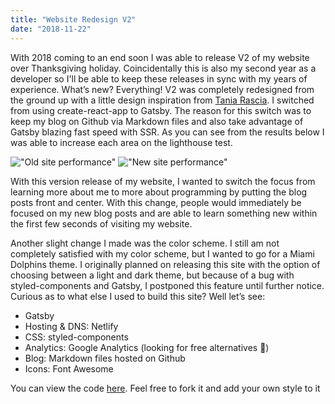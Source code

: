 ```yaml
---
title: "Website Redesign V2"
date: "2018-11-22"
---
```


With 2018 coming to an end soon I was able to release V2 of my website over Thanksgiving holiday. Coincidentally this is also my second year as a developer so I'll be able to keep these releases in sync with my years of experience. What’s new? Everything! V2 was completely redesigned from the ground up with a little design inspiration from [Tania Rascia](https://www.taniarascia.com/"). I switched from using create-react-app to Gatsby. The reason for this switch was to keep my blog on Github via Markdown files and also take advantage of Gatsby blazing fast speed with SSR. As you can see from the results below I was able to increase each area on the lighthouse test.

!["Old site performance"](https://res.cloudinary.com/smithmanny/image/upload/c_scale,f_auto,h_500,q_auto:best/v1542907305/old-site-performance_uws4hm.png)
!["New site performance"](https://res.cloudinary.com/smithmanny/image/upload/c_scale,f_auto,h_500,q_auto:best/v1542907305/new-site-performance_d2ixpo.png)

With this version release of my website, I wanted to switch the focus from learning more about me to more about programming by putting the blog posts front and center. With this change, people would immediately be focused on my new blog posts and are able to learn something new within the first few seconds of visiting my website. 

Another slight change I made was the color scheme. I still am not completely satisfied with my color scheme, but I wanted to go for a Miami Dolphins theme. I originally planned on releasing this site with the option of choosing between a light and dark theme, but because of a bug with styled-components and Gatsby, I postponed this feature until further notice. Curious as to what else I used to build this site? Well let’s see:

* Gatsby
* Hosting & DNS: Netlify
* CSS: styled-components
* Analytics: Google Analytics (looking for free alternatives 🤔)
* Blog: Markdown files hosted on Github 
* Icons: Font Awesome

You can view the code [here](https://github.com/smithmanny/Portfolio). Feel free to fork it and add your own style to it 
